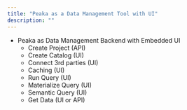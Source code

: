 ```yaml
---
title: "Peaka as a Data Management Tool with UI"
description: ""
---
```


- Peaka as Data Management Backend with Embedded UI
  - Create Project (API)
  - Create Catalog (UI)
  - Connect 3rd parties (UI)
  - Caching (UI)
  - Run Query (UI)
  - Materialize Query (UI)
  - Semantic Query (UI)
  - Get Data (UI or API)
